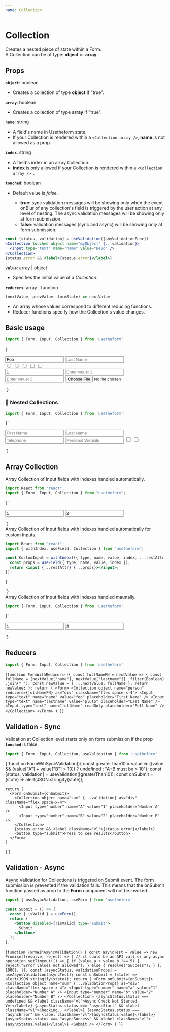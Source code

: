 ---
name: Collection
---


# Collection

Creates a nested piece of state within a Form. <br />
A Collection can be of type: **object** or **array**.

## Props

**`object`**: boolean

- Creates a collection of type **object** if "true".

**`array`**: boolean

- Creates a collection of type **array** if "true".

**`name`**: string

- A field's name in Usetheform state. <br />
- If your Collection is rendered within a `<Collection array />`, **name** is not allowed as a prop.

**`index`**: string

- A field's index in an array Collection. <br />
- **index** is only allowed if your Collection is rendered within a `<Collection array /> `.

**`touched`**: boolean

- Default value is *false*.

  * **true**: sync validation messages will be showing only when the event onBlur of any collection's field is triggered by the user action at any level of nesting.
The async validation messages will be showing only at form submission.
  * **false**: validation messages (sync and async) will be showing only at form submission.

```jsx
const [status, validation] = useValidation([anyValidationFunc])
<Collection touched object name="myObject" {...validation}>
  <Input type="text" name="name" value="BeBo" />
</Collection>
{status.error && <label>{status.error}</label>}
```

**`value`**: array | object

- Specifies the initial value of a *Collection*.

**`reducers`**: array | function

```jsx
(nextValue, prevValue, formState) => nextValue
```

- An array whose values correspond to different reducing functions.
- Reducer functions specify how the Collection's value changes.

## Basic usage

```jsx
import { Form, Input, Collection } from 'usetheform'
```

<Playground>{`<Form>
    <Collection object name="myObject">
      <Input type="text" name="name" placeholder="First Name" value="Foo" />
      <Input type="text" name="lastname" placeholder="Last Name" />
      <div className="flex space-x-4">
        <Input type="radio" name="gender" placeholder="M" value="M" />
        <Input type="radio" name="gender" placeholder="F" value="F" />
        <Input type="radio" name="gender" placeholder="Other" value="Other" />
        <Input type="checkbox" name="one" value="one" placeholder="Opt 1" />
        <Input type="checkbox" name="two" value="two" placeholder="Opt 2" />
      </div>
    </Collection>
    <Collection array name="myArray" as="div" className="flex space-x-4">
      <Input type="number" placeholder="Enter value: 1" value="1" />
      <Input type="number" placeholder="Enter value: 2" />
      <Input type="number" placeholder="Enter value: 3" />
    </Collection>
    <Input type="file" name="file" />
  </Form>`}
</Playground>


### 🧬 Nested Collections

```jsx
import { Form, Input, Collection } from 'usetheform'
```

<Playground>{`<Form>
    <Collection object name="myObject">
      <Collection object name="user">
        <Input type="text" name="name" placeholder="First Name" />
        <Input type="text" name="lastname" placeholder="Last Name" />
        <Collection object name="info">
          <Input type="tel" name="tel" placeholder="Telephone" />
          <Input type="text" name="website" placeholder="Personal Website" />
        </Collection>
      </Collection>
      <Collection array name="checkboxes" as="div" className="flex space-x-4">
        <Input type="checkbox" value="one" placeholder="Opt 1" />
        <Input type="checkbox" value="two" placeholder="Opt 2" />
      </Collection>
    </Collection>
  </Form>`}
</Playground>

## Array Collection

Array Collection of Input fields with indexes handled automatically.

```jsx
import React from "react";
import { Form, Input, Collection } from "usetheform";
```

<Playground>{`
  <Form>
    <Collection array name="numberList">
      <Input label="One" type="number" placeholder="Number 1" value="1" />
      <Input label="Two" type="number" placeholder="Number 2" value="2" />
    </Collection>
  </Form>`}
</Playground>

<br />
Array Collection of Input fields with indexes handled automatically for custom Inputs.

```jsx title="CustomInput.ts"
import React from "react";
import { withIndex, useField, Collection } from "usetheform";

const CustomInput = withIndex(({ type, name, value, index, ...restAttr }) => {
  const props = useField({ type, name, value, index });
  return <input {...restAttr} {...props}></input>;
});
```

<Playground>{`<Form>
    <Collection array name="numberList">
      <CustomInput label="One" type="number" value="1" />
      <CustomInput label="Two" type="number" value="2" />
    </Collection>
  </Form>`}
</Playground>

<br />
Array Collection of Input fields with indexes handled maunally.

```jsx
import { Form, Input, Collection } from 'usetheform'
```

<Playground>{`<Form>
    <Collection array name="numberList"  >
      <Input type="number" index="0" value="1" placeholder="Number 1" />
      <Input type="number" index="1" value="2" placeholder="Number 2" />
    </Collection>
  </Form>`}
</Playground>

## Reducers

```jsx
import { Form, Input, Collection } from 'usetheform'
```

<Playground>{`function FormWithReducers(){
    const fullNameFN = nextValue => {
      const fullName = [nextValue["name"], nextValue["lastname"]]
        .filter(Boolean)
        .join(" ");
      const newValue = { ...nextValue, fullName };
      return newValue;
    };
    return (
      <Form>
        <Collection object name="person" reducers={fullNameFN} as="div" className="flex space-x-4">
          <Input type="text" name="name" value="foo" placeholder="First Name" />
          <Input type="text" name="lastname" value="pluto" placeholder="Last Name" />
          <Input type="text" name="fullName" readOnly placeholder="Full Name" />
        </Collection>
      </Form>
    )
  }`}
</Playground>

## Validation - Sync

Validation at Collection level starts only on form submission if the prop **`touched`** is false.

```jsx
import { Form, Input, Collection, useValidation } from 'usetheform'
```

<Playground>{`function FormWihSyncValidation(){
    const greaterThan10 = value => ((value && (value["A"] + value["B"] > 10)) ? undefined : "A+B must be > 10");
    const [status, validation] = useValidation([greaterThan10]);
    const onSubmit = (state) => alert(JSON.stringify(state));

    return (
      <Form onSubmit={onSubmit}>
        <Collection object name="sum" {...validation} as="div" className="flex space-x-4">
          <Input type="number" name="A" value="1" placeholder="Number A" />
          <Input type="number" name="B" value="2" placeholder="Number B" />
        </Collection>
        {status.error && <label className="vl">{status.error}</label>}
        <button type="submit">Press to see results</button>
      </Form>
    )
  }`}
</Playground>

## Validation - Async

Async Validation for Collections is triggered on Submit event. The form submission is prevented if the validation fails.
This means that the onSubmit function passed as prop to the **Form** component will not be invoked.

```jsx title="Submit.ts"
import { useAsyncValidation, useForm } from 'usetheform'

const Submit = () => {
  const { isValid } = useForm();
  return (
    <button disabled={!isValid} type="submit">
      Submit
    </button>
  );
};

```

<Playground>{`function FormWihAsyncValidation() {
     const asyncTest = value =>
      new Promise((resolve, reject) => {
        // it could be an API call or any async operation
        setTimeout(() => {
          if (value.a + value.b !== 5) {
            reject("Error values not allowed");
          } else {
            resolve("Success");
          }
        }, 1000);
    });
    const [asyncStatus, validationProps] = useAsyncValidation(asyncTest);
    const onSubmit = (state) => alert(JSON.stringify(state));
    return (
      <Form onSubmit={onSubmit}>
        <Collection object name="sum" {...validationProps} as="div" className="flex space-x-4">
          <Input type="number" name="a" value="1" placeholder="Number A" />
          <Input type="number" name="b" value="2" placeholder="Number B" />
        </Collection>
        {asyncStatus.status === undefined && <label className="vl">Async Check Not Started Yet</label>}
        {asyncStatus.status === "asyncStart" && <label className="vl">Checking...</label>}
        {asyncStatus.status === "asyncError" && <label className="vl">{asyncStatus.value}</label>}
        {asyncStatus.status === "asyncSuccess" && <label className="vl">{asyncStatus.value}</label>}
        <Submit />
      </Form>
    )
  }`}
</Playground>
